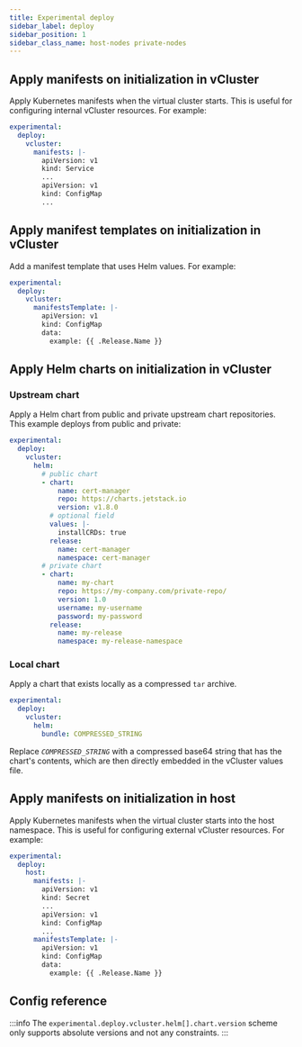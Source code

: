 ```yaml
---
title: Experimental deploy
sidebar_label: deploy
sidebar_position: 1
sidebar_class_name: host-nodes private-nodes
---
```



<TenancySupport hostNodes="true" privateNodes="true" />

## Apply manifests on initialization in vCluster

Apply Kubernetes manifests when the virtual cluster starts. This is useful for configuring internal vCluster resources. For example:

```yaml
experimental:
  deploy:
    vcluster:
      manifests: |-
        apiVersion: v1
        kind: Service
        ...
        apiVersion: v1
        kind: ConfigMap
        ...
```

## Apply manifest templates on initialization in vCluster

Add a manifest template that uses Helm values. For example:

```yaml
experimental:
  deploy:
    vcluster:
      manifestsTemplate: |-
        apiVersion: v1
        kind: ConfigMap
        data:
          example: {{ .Release.Name }}
```

## Apply Helm charts on initialization in vCluster

### Upstream chart

Apply a Helm chart from public and private upstream chart repositories. This example deploys from public and private:

```yaml
experimental:
  deploy:
    vcluster:
      helm:
        # public chart
        - chart:
            name: cert-manager
            repo: https://charts.jetstack.io
            version: v1.8.0
          # optional field
          values: |-
            installCRDs: true
          release:
            name: cert-manager
            namespace: cert-manager
        # private chart
        - chart:
            name: my-chart
            repo: https://my-company.com/private-repo/
            version: 1.0
            username: my-username
            password: my-password
          release:
            name: my-release
            namespace: my-release-namespace
```

### Local chart

Apply a chart that exists locally as a compressed `tar` archive.

```yaml
experimental:
  deploy:
    vcluster:
      helm:
        bundle: COMPRESSED_STRING
```

Replace _`COMPRESSED_STRING`_ with a compressed base64 string that has the chart's contents, which are then directly embedded in the vCluster values file.

## Apply manifests on initialization in host

Apply Kubernetes manifests when the virtual cluster starts into the host namespace. This is useful for configuring external vCluster resources. For example:

```yaml
experimental:
  deploy:
    host:
      manifests: |-
        apiVersion: v1
        kind: Secret
        ...
        apiVersion: v1
        kind: ConfigMap
        ...
      manifestsTemplate: |-
        apiVersion: v1
        kind: ConfigMap
        data:
          example: {{ .Release.Name }}
```

## Config reference

:::info
The `experimental.deploy.vcluster.helm[].chart.version` scheme only supports absolute versions and not any constraints.
:::

<ExperimentalDeploy/>
